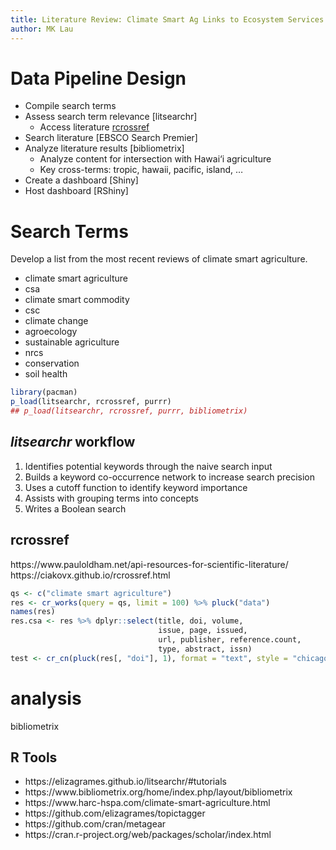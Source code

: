 ```yaml
---
title: Literature Review: Climate Smart Ag Links to Ecosystem Services
author: MK Lau
---
```


# Data Pipeline Design

- Compile search terms 
- Assess search term relevance [litsearchr]
  - Access literature [rcrossref]
- Search literature [EBSCO Search Premier]
- Analyze literature results [bibliometrix]
  - Analyze content for intersection with Hawai‘i agriculture
  - Key cross-terms: tropic, hawaii, pacific, island, ... 
- Create a dashboard [Shiny]
- Host dashboard [RShiny]

# Search Terms

Develop a list from the most recent reviews of climate smart
agriculture. 

- climate smart agriculture
- csa
- climate smart commodity
- csc
- climate change
- agroecology
- sustainable agriculture
- nrcs
- conservation
- soil health

```r

library(pacman)
p_load(litsearchr, rcrossref, purrr)
## p_load(litsearchr, rcrossref, purrr, bibliometrix)

```
## *litsearchr* workflow

1. Identifies potential keywords through the naive search input
2. Builds a keyword co-occurrence network to increase search precision
3. Uses a cutoff function to identify keyword importance
4. Assists with grouping terms into concepts
5. Writes a Boolean search 


## rcrossref

https://www.pauloldham.net/api-resources-for-scientific-literature/
https://ciakovx.github.io/rcrossref.html

```r

qs <- c("climate smart agriculture")
res <- cr_works(query = qs, limit = 100) %>% pluck("data")
names(res)
res.csa <- res %>% dplyr::select(title, doi, volume, 
                                 issue, page, issued, 
                                 url, publisher, reference.count,
                                 type, abstract, issn)
test <- cr_cn(pluck(res[, "doi"], 1), format = "text", style = "chicago-note-bibliography")

```




# analysis

bibliometrix


## R Tools

- https://elizagrames.github.io/litsearchr/#tutorials 
- https://www.bibliometrix.org/home/index.php/layout/bibliometrix 
- https://www.harc-hspa.com/climate-smart-agriculture.html 
- https://github.com/elizagrames/topictagger 
- https://github.com/cran/metagear 
- https://cran.r-project.org/web/packages/scholar/index.html 

